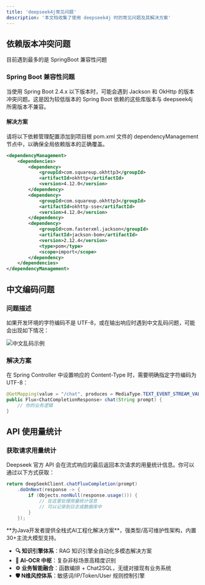 ```yaml
---
title: 'deepseek4j常见问题'
description: '本文档收集了使用 deepseek4j 时的常见问题及其解决方案'
---
```


## 依赖版本冲突问题

<Warning>目前遇到最多的是 SpringBoot 兼容性问题</Warning>

### Spring Boot 兼容性问题

当使用 Spring Boot 2.4.x 以下版本时，可能会遇到 Jackson 和 OkHttp 的版本冲突问题。这是因为较低版本的 Spring Boot 依赖的这些库版本与 deepseek4j 所需版本不兼容。

#### 解决方案

<Warning>请将以下依赖管理配置添加到项目根 pom.xml 文件的 dependencyManagement 节点中，以确保全局依赖版本的正确覆盖。</Warning>

```xml
<dependencyManagement>
    <dependencies>
        <dependency>
            <groupId>com.squareup.okhttp3</groupId>
            <artifactId>okhttp</artifactId>
            <version>4.12.0</version>
        </dependency>
        <dependency>
            <groupId>com.squareup.okhttp3</groupId>
            <artifactId>okhttp-sse</artifactId>
            <version>4.12.0</version>
        </dependency>
        <dependency>
            <groupId>com.fasterxml.jackson</groupId>
            <artifactId>jackson-bom</artifactId>
            <version>2.12.4</version>
            <type>pom</type>
            <scope>import</scope>
        </dependency>
    </dependencies>
</dependencyManagement>
```

## 中文编码问题

### 问题描述

如果开发环境的字符编码不是 UTF-8，或在输出响应时遇到中文乱码问题，可能会出现如下情况：

<img src='https://minio.pigx.vip/oss/202502/1739196317.png' alt='中文乱码示例' />

### 解决方案

在 Spring Controller 中设置响应的 Content-Type 时，需要明确指定字符编码为 UTF-8：

```java
@GetMapping(value = "/chat", produces = MediaType.TEXT_EVENT_STREAM_VALUE + ";charset=UTF-8")
public Flux<ChatCompletionResponse> chat(String prompt) {
    // 你的业务逻辑
}
```

## API 使用量统计

### 获取请求用量统计

Deepseek 官方 API 会在流式响应的最后返回本次请求的用量统计信息。你可以通过以下方式获取：

```java
return deepSeekClient.chatFluxCompletion(prompt)
    .doOnNext(response -> {
        if (Objects.nonNull(response.usage())) {
            // 在这里处理用量统计信息
            // 可以记录到日志或数据库中
        }
    });
```

<Card title="PIG AI应用开发平台 | 适合中大型企业构建自主可控的AI中台" icon="link" href="https://ai.pig4cloud.com">
**为Java开发者提供全栈式AI工程化解决方案**，强类型/高可维护性架构，内置30+主流大模型支持。

- **🔍 知识引擎体系**：RAG 知识引擎全自动化多模态解决方案
- **📝 AI-OCR 中枢**：复杂非标场景高精度识别
- **⚙️ 业务智能融合**：函数编排 + Chat2SQL，无缝对接现有业务系统
- **🛡️ N维风控体系**：敏感词/IP/Token/User 规则控制引擎
</Card>